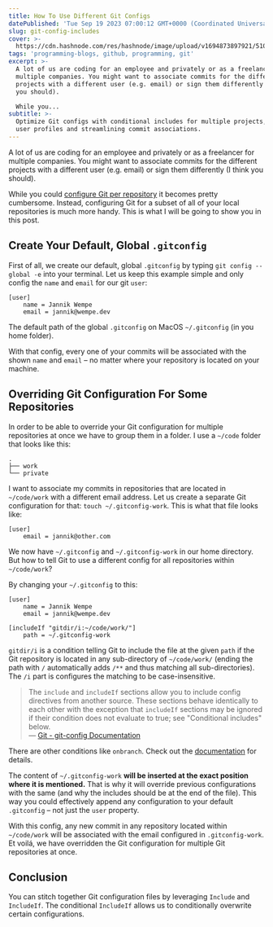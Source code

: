 ```yaml
---
title: How To Use Different Git Configs
datePublished: 'Tue Sep 19 2023 07:00:12 GMT+0000 (Coordinated Universal Time)'
slug: git-config-includes
cover: >-
  https://cdn.hashnode.com/res/hashnode/image/upload/v1694873897921/51063ecb-2e70-4e0f-b467-ef9f76470c6a.png
tags: 'programming-blogs, github, programming, git'
excerpt: >-
  A lot of us are coding for an employee and privately or as a freelancer for
  multiple companies. You might want to associate commits for the different
  projects with a different user (e.g. email) or sign them differently (I think
  you should).

  While you...
subtitle: >-
  Optimize Git configs with conditional includes for multiple projects, managing
  user profiles and streamlining commit associations.
---
```



A lot of us are coding for an employee and privately or as a freelancer for multiple companies. You might want to associate commits for the different projects with a different user (e.g. email) or sign them differently (I think you should).

While you could [configure Git per repository](https://docs.github.com/en/get-started/getting-started-with-git/setting-your-username-in-git#setting-your-git-username-for-a-single-repository) it becomes pretty cumbersome. Instead, configuring Git for a subset of all of your local repositories is much more handy. This is what I will be going to show you in this post.

## Create Your Default, Global `.gitconfig`

First of all, we create our default, global `.gitconfig` by typing `git config --global -e` into your terminal. Let us keep this example simple and only config the `name` and `email` for our git `user`:

```plaintext
[user]
	name = Jannik Wempe
	email = jannik@wempe.dev
```

<Callout icon="⚠️">The default path of the global <code>.gitconfig</code> on MacOS <code>~/.gitconfig</code> (in you home folder).</Callout>

With that config, every one of your commits will be associated with the shown `name` and `email` – no matter where your repository is located on your machine.

## Overriding Git Configuration For Some Repositories

In order to be able to override your Git configuration for multiple repositories at once we have to group them in a folder. I use a `~/code` folder that looks like this:

```plaintext
.
├── work
└── private
```

I want to associate my commits in repositories that are located in `~/code/work` with a different email address. Let us create a separate Git configuration for that: `touch ~/.gitconfig-work`. This is what that file looks like:

```plaintext
[user]
	email = jannik@other.com
```

We now have `~/.gitconfig` and `~/.gitconfig-work` in our home directory. But how to tell Git to use a different config for all repositories within `~/code/work`?

By changing your `~/.gitconfig` to this:

```plaintext
[user]
	name = Jannik Wempe
	email = jannik@wempe.dev

[includeIf "gitdir/i:~/code/work/"]
	path = ~/.gitconfig-work
```

`gitdir/i` is a condition telling Git to include the file at the given `path` if the Git repository is located in any sub-directory of `~/code/work/` (ending the path with `/` automatically adds `/**` and thus matching all sub-directories). The `/i` part is configures the matching to be case-insensitive.

> The `include` and `includeIf` sections allow you to include config directives from another source. These sections behave identically to each other with the exception that `includeIf` sections may be ignored if their condition does not evaluate to true; see "Conditional includes" below.  
> — [Git - git-config Documentation](https://git-scm.com/docs/git-config#_includes)

<Callout icon="⚠️">There are other conditions like <code>onbranch</code>. Check out the <a target="_blank" rel="noopener noreferrer nofollow" href="https://git-scm.com/docs/git-config#_conditional_includes" style="pointer-events: none">documentation</a> for details.</Callout>

The content of `~/.gitconfig-work` **will be inserted at the exact position where it is mentioned.** That is why it will override previous configurations with the same (and why the includes should be at the end of the file). This way you could effectively append any configuration to your default `.gitconfig` – not just the `user` property.

With this config, any new commit in any repository located within `~/code/work` will be associated with the email configured in `.gitconfig-work`. Et voilá, we have overridden the Git configuration for multiple Git repositories at once.

## Conclusion

You can stitch together Git configuration files by leveraging `Include` and `IncludeIf`. The conditional `IncludeIf` allows us to conditionally overwrite certain configurations.
